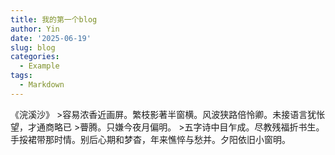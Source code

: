 ```yaml
---
title: 我的第一个blog
author: Yin
date: '2025-06-19'
slug: blog
categories:
  - Example
tags:
  - Markdown
---
```

《浣溪沙》
>容易浓香近画屏。繁枝影著半窗横。风波狭路倍怜卿。未接语言犹怅望，才通商略已
>瞢腾。只嫌今夜月偏明。
>五字诗中目乍成。尽教残福折书生。手挼裙带那时情。别后心期和梦杳，年来憔悴与愁并。夕阳依旧小窗明。